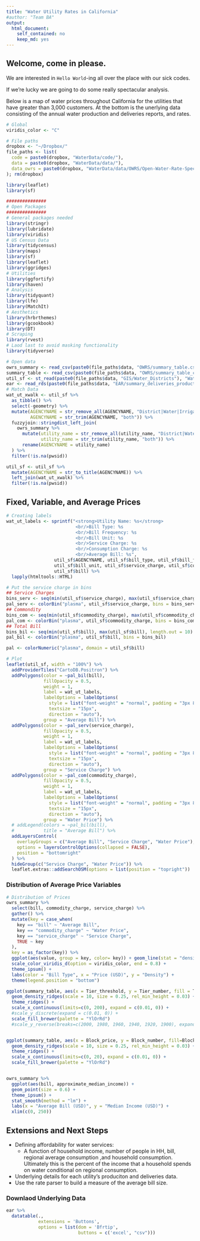 ```yaml
---
title: "Water Utility Rates in California"
#author: "Team BA"
output: 
  html_document: 
    self_contained: no
    keep_md: yes
---
```


## Welcome, come in please.

We are interested in `Hello World`-ing all over the place with our sick codes.

If we're lucky we are going to do some really spectacular analysis.

Below is a map of water prices throughout California for the utilities that have greater than 3,000 customers. At the bottom is the unerlying data consisting of the annual water production and deliveries reports, and rates.

```r

# Global
viridis_color <- "C"

# File paths
dropbox <- "~/Dropbox/"
file_paths <- list(
  code = paste0(dropbox, "WaterData/code/"),
  data = paste0(dropbox, "WaterData/data/"),
  data_owrs = paste0(dropbox, "WaterData/data/OWRS/Open-Water-Rate-Specification-master/full_utility_rates/California/")
); rm(dropbox)

library(leaflet)
library(sf)

###############
# Open Packages
###############
# General packages needed
library(stringr)
library(lubridate)
library(viridis)
# US Census Data
library(tidycensus)
library(maps)
library(sf)
library(leaflet)
library(ggridges)
# Utilities
library(ggfortify)
library(haven)
# Analysis
library(tidyquant)
library(lfe)
library(MatchIt)
# Aesthetics
library(hrbrthemes)
library(gcookbook)
library(DT)
# Scraping
library(rvest)
# Laod last to avoid masking functionality
library(tidyverse)

# Open data
owrs_summary <- read_csv(paste0(file_paths$data, "OWRS/summary_table.csv"))
summary_table <- read_csv(paste0(file_paths$data, "OWRS/summary_table_cleaned.csv"))
util_sf <- st_read(paste0(file_paths$data, "GIS/Water_Districts"), "Water_Districts")
ear <- read_rds(paste0(file_paths$data, "EAR/summary_deliveries_production.rds"))
# Match Data
wat_ut_xwalk <- util_sf %>%
  as_tibble() %>% 
  select(-geometry) %>% 
  mutate(AGENCYNAME = str_remove_all(AGENCYNAME, "District|Water|Irrigation"),
         AGENCYNAME = str_trim(AGENCYNAME, "both")) %>% 
  fuzzyjoin::stringdist_left_join(
    owrs_summary %>% 
      mutate(utility_name = str_remove_all(utility_name, "District|Water|Irrigation|City Of"),
             utility_name = str_trim(utility_name, "both")) %>% 
      rename(AGENCYNAME = utility_name)
  ) %>% 
  filter(!is.na(pwsid))

util_sf <- util_sf %>% 
  mutate(AGENCYNAME = str_to_title(AGENCYNAME)) %>% 
  left_join(wat_ut_xwalk) %>% 
  filter(!is.na(pwsid))

```

## Fixed, Variable, and Average Prices

```r

# Creating labels
wat_ut_labels <- sprintf("<strong>Utility Name: %s</strong>
                          <br/>Bill Type: %s
                          <br/>Bill Frequency: %s
                          <br/>Bill Unit: %s
                          <br/>Service Charge: %s
                          <br/>Consumption Charge: %s
                          <br/>Average Bill: %s",
                  util_sf$AGENCYNAME, util_sf$bill_type, util_sf$bill_frequency,
                  util_sf$bill_unit, util_sf$service_charge, util_sf$commodity_charge,
                  util_sf$bill) %>%
  lapply(htmltools::HTML)

# Put the service charge in bins
## Service Charges
bins_serv <- seq(min(util_sf$service_charge), max(util_sf$service_charge), length.out = 10)
pal_serv <- colorBin("plasma", util_sf$service_charge, bins = bins_serv)
## Commondity
bins_com <- seq(min(util_sf$commodity_charge), max(util_sf$commodity_charge), length.out = 10)
pal_com <- colorBin("plasma", util_sf$commodity_charge, bins = bins_com)
## Total Bill
bins_bil <- seq(min(util_sf$bill), max(util_sf$bill), length.out = 10)
pal_bil <- colorBin("plasma", util_sf$bill, bins = bins_bil)

pal <- colorNumeric("plasma", domain = util_sf$bill)

# Plot
leaflet(util_sf, width = "100%") %>% 
  addProviderTiles("CartoDB.Positron") %>% 
  addPolygons(color = ~pal_bil(bill),
              fillOpacity = 0.5,
              weight = 1,
              label = wat_ut_labels,
              labelOptions = labelOptions(
                style = list("font-weight" = "normal", padding = "3px 8px"),
                textsize = "15px",
                direction = "auto"),
              group = "Average Bill") %>% 
  addPolygons(color = ~pal_serv(service_charge),
              fillOpacity = 0.5,
              weight = 1,
              label = wat_ut_labels,
              labelOptions = labelOptions(
                style = list("font-weight" = "normal", padding = "3px 8px"),
                textsize = "15px",
                direction = "auto"),
              group = "Service Charge") %>%
  addPolygons(color = ~pal_com(commodity_charge),
              fillOpacity = 0.5,
              weight = 1,
              label = wat_ut_labels,
              labelOptions = labelOptions(
                style = list("font-weight" = "normal", padding = "3px 8px"),
                textsize = "15px",
                direction = "auto"),
              group = "Water Price") %>%
  # addLegend(colors = ~pal_bil(bill),
  #           title = "Average Bill") %>%
  addLayersControl(
    overlayGroups = c("Average Bill", "Service Charge", "Water Price"),
    options = layersControlOptions(collapsed = FALSE),
    position = "bottomright"
  ) %>%
  hideGroup(c("Service Charge", "Water Price")) %>%
  leaflet.extras::addSearchOSM(options = list(position = "topright"))

```

### Distribution of Average Price Variables

```r

# Distribution of Prices
owrs_summary %>% 
  select(bill, commodity_charge, service_charge) %>% 
  gather() %>% 
  mutate(key = case_when(
    key == "bill" ~ "Average Bill",
    key == "commodity_charge" ~ "Water Price",
    key == "service_charge" ~ "Service Charge",
    TRUE ~ key
  ),
  key = as_factor(key)) %>% 
  ggplot(aes(value, group = key, color= key)) + geom_line(stat = "density") + 
  scale_color_viridis_d(option = viridis_color, end = 0.8) +
  theme_ipsum() +
  labs(color = "Bill Type", x = "Price (USD)", y = "Density") +
  theme(legend.position = "bottom")

ggplot(summary_table, aes(x = Tier_threshold, y = Tier_number, fill = Tier_number)) +
  geom_density_ridges(scale = 10, size = 0.25, rel_min_height = 0.03) +
  theme_ridges() +
  scale_x_continuous(limits=c(0, 200), expand = c(0.01, 0)) +
  #scale_y_discrete(expand = c(0.01, 0)) +
  scale_fill_brewer(palette = "YlOrRd")
  #scale_y_reverse(breaks=c(2000, 1980, 1960, 1940, 1920, 1900), expand = c(0.01, 0))


ggplot(summary_table, aes(x = Block_price, y = Block_number, fill=Block_number)) +
  geom_density_ridges(scale = 10, size = 0.25, rel_min_height = 0.03) +
  theme_ridges() +
  scale_x_continuous(limits=c(0, 20), expand = c(0.01, 0)) +
  scale_fill_brewer(palette = "YlOrRd")


owrs_summary %>% 
  ggplot(aes(bill, approximate_median_income)) + 
  geom_point(size = 0.6) + 
  theme_ipsum() + 
  stat_smooth(method = "lm") +
  labs(x = "Average Bill (USD)", y = "Median Income (USD)") +
  xlim(c(0, 250))

```


## Extensions and Next Steps

* Defining affordability for water services:
  + A function of household income, number of people in HH, bill, regional average consumption ,and household consumption. Ultimately this is the percent of the income that a household spends on water conditional on regional consumption.
* Underlying details for each utility's produciton and deliveries data.
* Use the rate parser to build a measure of the average bill size.


### Downlaod Underlying Data

```r

ear %>% 
  datatable(., 
            extensions = 'Buttons', 
            options = list(dom = 'Bfrtip', 
                           buttons = c('excel', "csv")))

```


